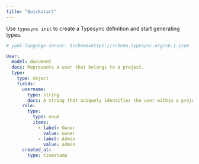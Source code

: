 ```yaml
---
title: "Quickstart"
---
```


Use `typesync init` to create a Typesync definition and start generating types.

```yaml models.yml
# yaml-language-server: $schema=https://schema.typesync.org/v0.1.json

User:
  model: document
  docs: Represents a user that belongs to a project.
  type:
    type: object
    fields:
      username:
        type: string
        docs: A string that uniquely identifies the user within a project.
      role:
        type:
          type: enum
          items:
            - label: Owner
              value: owner
            - label: Admin
              value: admin
      created_at:
        type: timestamp
```
